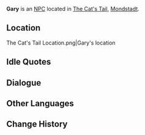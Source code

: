 {{Character Infobox
|type             = NPC
|image            = NPC Gary.png
|region           = Mondstadt
|affiliation      = The Cat's Tail
}}
'''Gary''' is an [[NPC]] located in [[The Cat's Tail]], [[Mondstadt]].

==Location==
<gallery>
The Cat's Tail Location.png|Gary's location
</gallery>
<!--
==Profile==
''(To be added.)''

===Personality===
''(To be added.)''

===Appearance===
''(To be added.)''

==Quests and Events==
{{Quests and Events}}
-->
==Idle Quotes==
{{Transclude|Genius Invokation TCG/Stage/Gary|Idle Quotes}}

==Dialogue==
{{Transclude|Genius Invokation TCG/Stage/Gary|Dialogue}}
<!--
==Trivia==
* 
-->
==Other Languages==
{{Other Languages
|default_hidden = 1
|en      = Gary
|zhs     = 伽禄
|zhs_rm  = Jiālù{{Assumed}}
|zht     = 伽祿
|zht_rm  = Jiālù{{Assumed}}
|ja      = 伽禄
|ja_rm   = Karoku{{Assumed}}
|ko      = 개리
|ko_rm   = Gaeri
|es      = Gary
|fr      = Gary
|ru      = Гэри
|th      = Gary
|vi      = Gary
|de      = Gary
|id      = Gary
|pt      = Gary
|tr      = Gary
|it      = Gary
}}

==Change History==
{{Change History|3.3}}
<!--
==References==
{{Reflist}}
-->